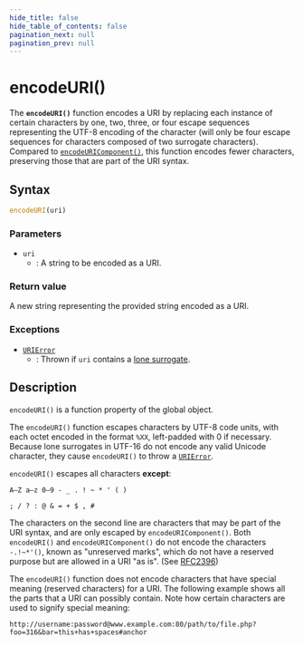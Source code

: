 ```yaml
---
hide_title: false
hide_table_of_contents: false
pagination_next: null
pagination_prev: null
---
```

# encodeURI()

The **`encodeURI()`** function encodes a URI by replacing each instance of certain characters by one, two, three, or four escape sequences representing the UTF-8 encoding of the character (will only be four escape sequences for characters composed of two surrogate characters). Compared to [`encodeURIComponent()`](./encodeURIComponent.md), this function encodes fewer characters, preserving those that are part of the URI syntax.

## Syntax

```js
encodeURI(uri)
```

### Parameters

- `uri`
  - : A string to be encoded as a URI.

### Return value

A new string representing the provided string encoded as a URI.

### Exceptions

- [`URIError`](./URIError/URIError.md)
  - : Thrown if `uri` contains a [lone surrogate](https://developer.mozilla.org/docs/Web/JavaScript/Reference/Global_Objects/String#utf-16_characters_unicode_codepoints_and_grapheme_clusters).

## Description

`encodeURI()` is a function property of the global object.

The `encodeURI()` function escapes characters by UTF-8 code units, with each octet encoded in the format `%XX`, left-padded with 0 if necessary. Because lone surrogates in UTF-16 do not encode any valid Unicode character, they cause `encodeURI()` to throw a [`URIError`](./URIError/URIError.md).

`encodeURI()` escapes all characters **except**:

```
A–Z a–z 0–9 - _ . ! ~ * ' ( )

; / ? : @ & = + $ , #
```

The characters on the second line are characters that may be part of the URI syntax, and are only escaped by `encodeURIComponent()`. Both `encodeURI()` and `encodeURIComponent()` do not encode the characters `-.!~*'()`, known as "unreserved marks", which do not have a reserved purpose but are allowed in a URI "as is". (See [RFC2396](https://www.ietf.org/rfc/rfc2396.txt))

The `encodeURI()` function does not encode characters that have special meaning (reserved characters) for a URI. The following example shows all the parts that a URI can possibly contain. Note how certain characters are used to signify special meaning:

```
http://username:password@www.example.com:80/path/to/file.php?foo=316&bar=this+has+spaces#anchor
```
